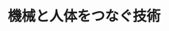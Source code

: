﻿---
title: "機械と人体をつなぐ技術"
category: "工学院"
vol: 65
interviewee: "八木 透"
url: "http://www.io.mei.titech.ac.jp/members/yagi/"
tags: ["工学","機械","生体","回路","電気"]
pdf: "65-3-yagi.pdf"
career: ""
pdfurl: "65-3-yagi/65-3-yagi.pdf"
preface: "人は自身の体だけではなし得ない作業を機械に行わせることで発展を遂げた。そして今、人は自身の体を機械で補う技術を研究している。また、人は機械を作ったが、機械は必ずしも人の思うように動いているわけではない。人はより理想的な機械操作を実現できるはずである。この二つのテーマを解決するのが、八木研究室で行われた、神経という電気的かつ生体的な回路と機械を融合させるための神経インタフェースの研究だ。八木先生に医用生体工学の成果と今後の行方を伺った。"
---
